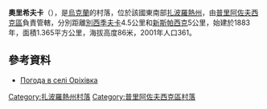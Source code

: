 {{coord|46|56|35|N|35|53|42|E|scale:100000|display=title}}

'''奧里希夫卡'''（{{lang-uk|Оріхівка}}），是[[烏克蘭|烏克蘭]]的村落，位於該國東南部[[扎波羅熱州|扎波羅熱州]]，由[[普里阿佐夫西克區|普里阿佐夫西克區]]負責管轄，分別距離[[別西季夫卡|別西季夫卡]]4.5公里和[[新斯帕西克_(普里阿佐夫西克區)|新斯帕西克]]5公里，始建於1883年，面積1.365平方公里，海拔高度86米，2001年人口361。

==參考資料==
* [http://weather.in.ua/ua/zaporozhskaja/19066 Погода в селі Оріхівка] {{Wayback|url=http://weather.in.ua/ua/zaporozhskaja/19066 |date=20111220044856 }}

[[Category:扎波羅熱州村落|Category:扎波羅熱州村落]]
[[Category:普里阿佐夫西克區村落|Category:普里阿佐夫西克區村落]]


{{Zaporizhia-geo-stub}}